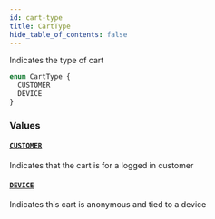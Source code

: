 ```yaml
---
id: cart-type
title: CartType
hide_table_of_contents: false
---
```



Indicates the type of cart

```graphql
enum CartType {
  CUSTOMER
  DEVICE
}
```


### Values

#### [`CUSTOMER`](#)

Indicates that the cart is for a logged in customer


#### [`DEVICE`](#)

Indicates this cart is anonymous and tied to a device




